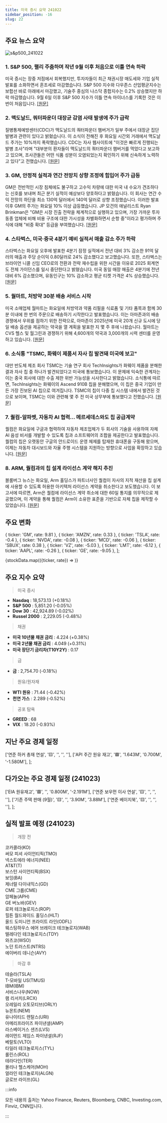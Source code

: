 ```yaml
---
title: 미국 증시 요약 241022
sidebar_position: -16
slug: 22
---
```


## 주요 뉴스 요약

![s&p500_241022](/map/241022.png)

### 1. **S&P 500, 랠리 주춤하며 작년 9월 이후 처음으로 이틀 연속 하락**

미국 증시는 장중 저점에서 회복했지만, 투자자들이 최근 채권시장 매도세와 기업 실적 발표를 소화하면서 혼조세로 마감했습니다. S&P 500 지수와 다우존스 산업평균지수는 보합선 바로 아래에서 마감했고, 기술주 중심의 나스닥 종합지수는 0.2% 상승했지만 하락 마감했습니다. 9월 6일 이후 S&P 500 지수가 이틀 연속 마이너스를 기록한 것은 이번이 처음입니다. [[원문]](https://finance.yahoo.com/news/live/stock-market-today-sp-500-posts-back-to-back-losses-for-first-time-since-september-as-rally-stalls-200224206.html)

### 2. **맥도날드, 쿼터파운더 대장균 감염 사태 발생에 주가 급락**

질병통제예방센터(CDC)가 맥도날드의 쿼터파운더 햄버거가 일부 주에서 대장균 집단 발병과 관련이 있다고 밝혔습니다. 이 소식이 전해진 후 화요일 시간외 거래에서 맥도날드 주가는 10%까지 폭락했습니다. CDC는 자사 웹사이트에 "이것은 빠르게 진행되는 발병 조사"라며 "대부분의 환자들이 맥도날드의 쿼터파운더 햄버거를 먹었다고 보고하고 있으며, 조사관들은 어떤 식품 성분이 오염되었는지 확인하기 위해 신속하게 노력하고 있다"고 전했습니다. [[원문]](https://finance.yahoo.com/news/mcdonalds-stock-sinks-after-cdc-reports-e-coli-outbreak-linked-to-quarter-pounder-205221600.html)

### 3. **GM, 안정적 실적과 연간 전망치 상향 조정에 힘입어 주가 급등**

GM은 전반적인 시장 침체에도 불구하고 고수익 차량에 대한 미국 내 수요가 견조하다는 신호를 보내며 최근 분기 실적이 예상보다 양호하다고 밝혔습니다. 이 회사는 연간 수익 전망의 하단을 최소 130억 달러에서 140억 달러로 상향 조정했습니다. 이러한 발표 이후 GM의 주가는 화요일 10% 이상 급등했습니다. JP 모건의 애널리스트 Ryan Brinkman은 "GM은 시장 진출 전략을 체계적으로 실행하고 있으며, 가장 가까운 투자 동종 업체에 비해 비용 구조에 대한 가시성을 차별화하면서 순항 중"이라고 평가하며 주식에 대해 "비중 확대" 등급을 부여했습니다. [[원문]](https://finance.yahoo.com/news/gm-high-prices-boost-profits-104613539.html)

### 4. **스타벅스, 미국·중국 4분기 예비 실적서 매출 감소 주가 하락**

스타벅스는 화요일 오후에 발표한 4분기 잠정 실적에서 전년 대비 3% 감소한 91억 달러의 매출과 주당 순이익 0.80달러로 24% 감소했다고 보고했습니다. 또한, 스타벅스는 브라이언 니콜 신임 CEO로의 전환과 전략 재수립을 위한 시간을 이유로 2025 회계연도 전체 가이던스를 일시 중단한다고 밝혔습니다. 미국 동일 매장 매출은 4분기에 전년 대비 6% 감소했으며, 유동인구는 10% 감소하고 평균 티켓 가격은 4% 상승했습니다. [[원문]](https://finance.yahoo.com/news/starbucks-shares-drop-as-preliminary-q4-results-show-declining-sales-in-us-china-211152144.html)

### 5. **월마트, 처방약 30분 배송 서비스 시작**

미국 소매업체 월마트는 화요일에 처방약과 약품 리필을 식료품 및 기타 품목과 함께 30분 이내에 한 번의 주문으로 배송하기 시작한다고 발표했습니다. 이는 아마존과의 배송 경쟁에서 우위를 점하기 위한 전략으로, 아마존이 2025년에 미국 20개 신규 도시에 당일 배송 옵션을 제공하는 약국을 열 계획을 발표한 지 몇 주 후에 나왔습니다. 월마트는 CVS 헬스 및 월그린과 경쟁하기 위해 4,600개의 약국과 3,000개의 시력 센터를 운영하고 있습니다. [[원문]](https://www.reuters.com/business/retail-consumer/walmart-deliver-prescription-medications-soon-30-minutes-2024-10-22/)

### 6. **소식통 "TSMC, 화웨이 제품서 자사 칩 발견돼 미국에 보고"**

대만 반도체 제조 회사 TSMC는 기술 연구 회사 TechInsights가 화웨이 제품을 분해한 결과 자사 칩 중 하나가 발견되었다고 미국에 통보했습니다. 이 문제에 익숙한 관계자는 이는 중국 회사에 대한 수출 제한 위반 가능성을 시사한다고 밝혔습니다. 소식통에 따르면, TechInsights는 화웨이의 Ascend 910B 칩을 분해했으며, 이 칩은 중국 기업이 만든 가장 진보된 AI 칩으로 여겨집니다. TSMC의 칩이 다중 칩 시스템 내에서 발견된 것으로 보이며, TSMC는 이와 관련해 몇 주 전 미국 상무부에 통보했다고 전했습니다. [[원문]](https://www.reuters.com/technology/tsmc-told-us-chip-huawei-device-after-techinsights-finding-source-says-2024-10-22/)

### 7. **퀄컴-알파벳, 자동차 AI 협력... 메르세데스와도 칩 공급계약**

퀄컴은 화요일에 구글과 협력하여 자동차 제조업체가 두 회사의 기술을 사용하여 자체 AI 음성 비서를 개발할 수 있도록 칩과 소프트웨어의 조합을 제공한다고 발표했습니다. 퀄컴의 칩은 오랫동안 구글의 안드로이드 운영 체제를 탑재한 휴대폰을 구동해 왔으며, 이제는 자동차 대시보드와 자율 주행 시스템을 지원하는 방향으로 사업을 확장하고 있습니다. [[원문]](https://www.reuters.com/technology/artificial-intelligence/qualcomm-alphabet-team-up-automotive-ai-mercedes-inks-chip-deal-2024-10-22/)

### 8. **ARM, 퀄컴과의 칩 설계 라이선스 계약 해지 추진**

블룸버그 뉴스는 화요일, Arm 홀딩스가 파트너사인 퀄컴이 자사의 지적 재산을 칩 설계에 사용할 수 있도록 허용한 아키텍처 라이선스 계약을 취소한다고 보도했습니다. 이 보고서에 따르면, Arm은 퀄컴에 라이선스 계약 취소에 대한 60일 통지를 의무적으로 제공했으며, 이 계약을 통해 퀄컴은 Arm이 소유한 표준을 기반으로 자체 칩을 제작할 수 있었습니다. [[원문]](https://www.reuters.com/technology/arm-holdings-cancel-qualcomm-chip-design-license-bloomberg-news-reports-2024-10-23/)

## 주요 변화

  { ticker: 'GM', rate: 9.81 },
  { ticker: 'AMZN', rate: 0.33 },
  { ticker: 'TSLA', rate: -0.4 },
  { ticker: 'NVDA', rate: -0.08 },
  { ticker: 'MCD', rate: -0.06 },
  { ticker: 'SBUX', rate: 0.38 },
  { ticker: 'VZ', rate: -5.03 },
  { ticker: 'LMT', rate: -6.12 },
  { ticker: 'AAPL', rate: -0.26 },
  { ticker: 'GE', rate: -9.05 },
];

{stockData.map(({ticker, rate}) => <StockCardMini key={ticker} ticker={ticker} rate={rate}></StockCardMini>)}

## 주요 지수 요약

> 미국 증시

- **Nasdaq** : 18,573.13 (+0.18%)
- **S&P 500** : 5,851.20 (-0.05%)
- **Dow 30** : 42,924.89 (-0.02%)
- **Russel 2000** : 2,229.05 (-0.48%)

> 채권

- **미국 10년물 채권 금리** : 4.224 (+0.38%)
- **미국 2년물 채권 금리** : 4.049 (+0.31%)
- **미국 장단기 금리차(T10Y2Y)** : 0.17

> 금

- **금** : 2,754.70 (-0.18%)

> 원유/원자재

- **WTI 원유** : 71.44 (-0.42%)
- **천연 가스** : 2.289 (-0.52%)

> 공포 탐욕

- **GREED** : 68
- **VIX** : 18.20 (-0.93%)

## 지난 주요 경제 일정

  ['연준 하커 총재 연설', '🟨', '', '', ''],
  ['API 주간 원유 재고', '🟩', '1.643M', '0.700M', '-1.580M'],
];

<EconomicCalendar data={eventsData} />

## 다가오는 주요 경제 일정 (241023)

  ['EIA 원유재고', '🟥', '', '0.800M', '-2.191M'],
  ['연준 보우먼 이사 연설', '🟨', '', '', ''],
  ['기존 주택 판매 (9월)', '🟨', '', '3.90M', '3.88M'],
  ['연준 베이지북', '🟨', '', '', ''],
];

<EconomicCalendar data={nextEventsData} />

## 실적 발표 예정 (241023)

> 개장 전

코카콜라(KO)  
써모 피셔 사이언티픽(TMO)  
넥스트에라 에너지(NEE)  
AT&T(T)  
보스턴 사이언티픽(BSX)  
보잉(BA)  
제너럴 다이내믹스(GD)  
CME 그룹(CME)  
암페놀(APH)  
GE 버노바(GEV)  
로퍼 테크놀로지스(ROP)  
힐튼 월드와이드 홀딩스(HLT)  
올드 도미니언 프라이트 라인(ODFL)  
웨스팅하우스 에어 브레이크 테크놀로지(WAB)  
텔레다인 테크놀로지스(TDY)  
와츠코(WSO)  
노던 트러스트(NTRS)  
에이버리 데니슨(AVY)

> 마감 후

테슬라(TSLA)  
T-모바일 US(TMUS)  
IBM(IBM)  
서비스나우(NOW)  
램 리서치(LRCX)  
오레일리 오토모티브(ORLY)  
뉴몬트(NEM)  
유나이티드 렌탈스(URI)  
아메리프라이즈 파이낸셜(AMP)  
라스베이거스 샌즈(LVS)  
레이먼드 제임스 파이낸셜(RJF)  
베랄토(VLTO)  
타일러 테크놀로지스(TYL)  
롤린스(ROL)  
테라다인(TER)  
몰리나 헬스케어(MOH)  
얼라인 테크놀로지(ALGN)  
글로브 라이프(GL)

:::info

모든 내용의 출처는 Yahoo Finance, Reuters, Bloomberg, CNBC, Investing.com, Finviz, CNN입니다.

:::
